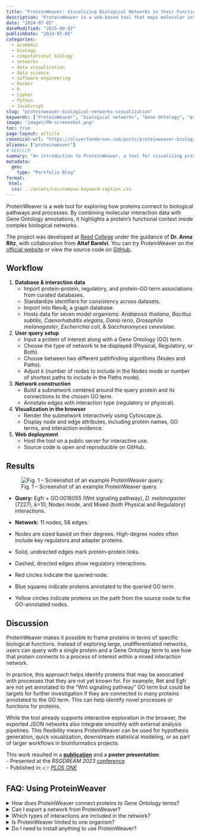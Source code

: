 ```yaml
---
title: "ProteinWeaver: Visualizing Biological Networks in their Functional Context"
description: "ProteinWeaver is a web-based tool that maps molecular interaction networks to biological functions and processes using Gene Ontology terms. Published in *PLOS ONE*."
date: "2024-07-05"
dateModified: "2025-09-02"
publishDate: "2024-07-05"
categories:
  - academic
  - biology
  - computational biology
  - networks
  - data visualization
  - data science
  - software engineering
  - Docker
  - R
  - Cypher
  - Python
  - JavaScript
slug: "proteinweaver-biological-networks-visualization"
keywords: ["ProteinWeaver", "biological networks", "Gene Ontology", "protein visualization", "molecular interaction", "bioinformatics", "network biology", "regulatory interaction", "protein protein interaction"]
image: "images/PW-screenshot.png"
toc: true
page-layout: article
canonical-url: "https://oliverfanderson.com/posts/proteinweaver-biological-networks-visualization"
aliases: ["proteinweaver"]
# GEO/LLM
summary: "An introduction to ProteinWeaver, a tool for visualizing protein interaction networks in the context of Gene Ontology terms."
metadata:
  geo:
    type: "Portfolio Blog"
format:
 html:
  css: ../assets/css/remove-keyword-caption.css
---
```


ProteinWeaver is a web tool for exploring how proteins connect to biological pathways and processes. By combining molecular interaction data with Gene Ontology annotations, it highlights a protein’s functional context inside complex biological networks.

The project was developed at [Reed College](https://reed.edu/ "Reed College Homepage"){target="_blank"} under the guidance of **Dr. Anna Ritz**, with collaboration from **Altaf Barelvi**. You can try ProteinWeaver on the [official website](https://proteinweaver.reedcompbio.org/ "ProteinWeaver - Home"){target="_blank"} or view the source code on [GitHub](https://github.com/Reed-CompBio/protein-weaver "ProteinWeaver - GitHub Repository").

## Workflow

1.  **Database & interaction data**
    -   Import protein–protein, regulatory, and protein–GO term associations from curated databases.
    -   Standardize identifiers for consistency across datasets.
    -   Import into Neo4j, a graph database.
    -   Hosts data for seven model organisms: *Arabiposis thaliana*, *Bacillus subtilis*, *Caenorhabditis elegans*, *Danio rerio*, *Drosophila melanogaster*, *Escherichia coli*, & *Saccharomyces cerevisiae*.
2.  **User query setup**
    -   Input a protein of interest along with a Gene Ontology (GO) term.
    -   Choose the type of network to be displayed (Physical, Regulatory, or Both).
    -   Choose between two different pathfinding algorithms (Nodes and Paths).
    -   Adjust *k* (number of nodes to include in the Nodes mode or number of shortest paths to include in the Paths mode).
3.  **Network construction**
    -   Build a subnetwork centered around the query protein and its connections to the chosen GO term.
    -   Annotate edges with interaction type (regulatory or physical).
4.  **Visualization in the browser**
    -   Render the subnetwork interactively using Cytoscape.js.
    -   Display node and edge attributes, including protein names, GO terms, and interaction evidence.
5.  **Web deployment**
    -   Host the tool on a public server for interactive use.
    -   Source code is open and reproducible on GitHub.

## Results

![Fig. 1 – Screenshot of an example ProteinWeaver query.](images/PW-screenshot.png "Screenshot of ProteinWeaver interface")

-   **Query:** Egfr + GO:0016055 (Wnt signaling pathway), *D. melanogaster* (7227), *k*=10, Nodes mode, and Mixed (both Physical and Regulatory) interactions.

-   **Network:** 11 nodes, 58 edges.

-   Nodes are sized based on their degrees. High-degree nodes often include key regulators and adapter proteins.

-   Solid, undirected edges mark protein–protein links.

-   Dashed, directed edges show regulatory interactions.

-   Red circles indicate the queried node.

-   Blue squares indicate proteins annotated to the queried GO term.

-   Yellow circles indicate proteins on the path from the source node to the GO-annotated nodes.

## Discussion

ProteinWeaver makes it possible to frame proteins in terms of specific biological functions. Instead of exploring large, undifferentiated networks, users can query with a single protein and a Gene Ontology term to see how that protein connects to a process of interest within a mixed interaction network.

In practice, this approach helps identify proteins that may be assocatied with processes that they are not yet known for. For example, Ret and Egfr are not yet annotated to the "Wnt signaling pathway" GO term but could be targets for further investigation if they are connected to many proteins annotated to the GO term. This can help identify novel processes or functions for proteins.

While the tool already supports interactive exploration in the browser, the exported JSON networks also integrate smoothly with external analysis pipelines. This flexibility means ProteinWeaver can be used for hypothesis generation, quick visualization, downstream statistical modeling, or as part of larger workflows in bioinformatics projects.

This work resulted in a [**publication**](/publications.qmd "Publications - Oliver F. Anderson, MS") and a **poster presentation**:\
- Presented at the *RSGDREAM 2023* [conference](https://www.iscb.org/rsgdream2023 "RSGDREAM 2023 Conference"){target="_blank"}\
- Published in: 👉 [*PLOS ONE*](https://doi.org/10.1371/journal.pone.0331280 "ProteinWeaver: A webtool to visualize ontology-annotated protein networks"){target="_blank"}

## FAQ: Using ProteinWeaver

:::::::: faqs-container
<details class="faq">

<summary>[How does ProteinWeaver connect proteins to Gene Ontology terms?]{.faq-question}</summary>

::: faq-answer
ProteinWeaver maps proteins to GO terms using curated annotations. It then traces connections between the queried protein and proteins annotated to the queried process by building subnetworks from interaction data.
:::

</details>

<details class="faq">

<summary>[Can I export a network from ProteinWeaver?]{.faq-question}</summary>

::: faq-answer
Yes. Networks can be exported as JSON for use in Cytoscape.js or download the current network view as a PNG.
:::

</details>

<details class="faq">

<summary>[Which types of interactions are included in the network?]{.faq-question}</summary>

::: faq-answer
Networks may include protein–protein, regulatory interactions, or both. Edges can be filtered and are styled by interaction type.
:::

</details>

<details class="faq">

<summary>[Is ProteinWeaver limited to one organism?]{.faq-question}</summary>

::: faq-answer
The current deployment supports seven species (*Arabiposis thaliana*, *Bacillus subtilis*, *Caenorhabditis elegans*, *Danio rerio*, *Drosophila melanogaster*, *Escherichia coli*, & *Saccharomyces cerevisiae*), but each query is scoped to a single taxon at a time to avoid cross-species artifacts.
:::

</details>

<details class="faq">

<summary>[Do I need to install anything to use ProteinWeaver?]{.faq-question}</summary>

::: faq-answer
No. ProteinWeaver runs entirely in the browser.
:::

</details>
::::::::

```{=html}
<script type="application/ld+json">
{
  "@context": "https://schema.org",
  "@type": "BlogPosting",
  "headline": "ProteinWeaver: Visualizing Biological Networks in their Functional Context",
  "description": "ProteinWeaver is a web-based tool that maps molecular interaction networks to biological functions and processes using Gene Ontology terms.",
  "datePublished": "2024-07-05",
  "dateModified": "2025-09-02",
  "image": "https://oliverfanderson.com/images/PW-screenshot.png",
  "url": "https://oliverfanderson.com/posts/proteinweaver-biological-networks-visualization",
  "mainEntityOfPage": {
    "@type": "WebPage",
    "@id": "https://oliverfanderson.com/posts/proteinweaver-biological-networks-visualization"
  },
  "keywords": [
    "ProteinWeaver",
    "biological networks",
    "Gene Ontology",
    "protein visualization",
    "molecular interaction",
    "bioinformatics",
    "network biology",
    "regulatory interaction",
    "protein protein interaction"
  ],
  "about": {
    "@type": "SoftwareApplication",
    "name": "ProteinWeaver",
    "applicationCategory": "Bioinformatics"
  },
  "programmingLanguage": "JavaScript",    
  "mentions": [
    {
      "@type": "ScholarlyArticle",
      "name": "ProteinWeaver: A webtool to visualize ontology-annotated protein networks",
      "author": "Oliver F. Anderson, Altaf Barelvi, Aden O'Brien, Ainsley Norman, Iris Jan, Anna Ritz",
      "url": "https://doi.org/10.1371/journal.pone.0331280"
    },
    {
      "@type": "SoftwareSourceCode",
      "name": "Cytoscape.js",
      "programmingLanguage": "JavaScript",
      "codeRepository": "https://js.cytoscape.org/"
    },
  ]
}
</script>
```